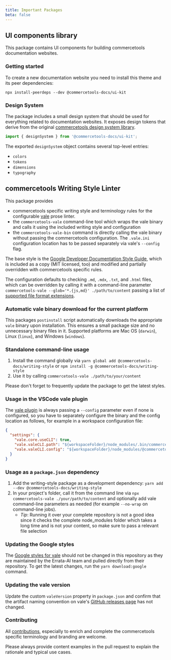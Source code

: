```yaml
---
title: Important Packages
beta: false
---
```


## UI components library

This package contains UI components for building commercetools documentation websites.

### Getting started

To create a new documentation website you need to install this theme and its peer dependencies:

```
npx install-peerdeps --dev @commercetools-docs/ui-kit
```

### Design System

The package includes a small design system that should be used for everything related to documentation websites.
It exposes design tokens that derive from the original [commercetools design system library](https://github.com/commercetools/ui-kit).

```js
import { designSystem } from '@commercetools-docs/ui-kit';
```

The exported `designSystem` object contains several top-level entries:

- `colors`
- `tokens`
- `dimensions`
- `typography`


## commercetools Writing Style Linter

This package provides

- commercetools specific writing style and terminology rules for the configurable [vale](https://errata-ai.github.io/vale/) prose linter.
- the `commercetools-vale` command-line tool which wraps the vale binary and calls it using the included writing style and configuration
- the `commercetools-vale-bin` command is directly calling the vale binary without passing the commercetools configuration. The `.vale.ini` configuration location has to be passed separately via vale's `--config` flag.

The base style is the [Google Developer Documentation Style Guide](https://github.com/errata-ai/Google), which is included as a copy (MIT licensed, too) and modified and partially overridden with commercetools specific rules.

The configuration defaults to checking `.md`, `.mdx`, `.txt`, and `.html` files, which can be overridden by calling it with a command-line parameter `commercetools-vale --glob='*.{js,md}' ./path/to/content` passing a list of [supported file format extensions](https://errata-ai.github.io/vale/formats/#formats).

### Automatic vale binary download for the current platform

This packages `postinstall` script automatically downloads the appropriate `vale` binary upon installation. This ensures a small package size and no unnecessary binary files in it. Supported platforms are Mac OS (`darwin`), Linux (`linux`), and Windows (`windows`).

### Standalone command-line usage

1.  Install the command globally via `yarn global add @commercetools-docs/writing-style` or `npm install -g @commercetools-docs/writing-style`
1.  Use it by calling `commercetools-vale ./path/to/your/content`

Please don't forget to frequently update the package to get the latest styles.

### Usage in the VSCode vale plugin

The [vale plugin](https://marketplace.visualstudio.com/items?itemName=errata-ai.vale-server) is always passing a `--config` parameter even if none is configured, so you have to separately configure the binary and the config location as follows, for example in a workspace configuration file:

```json
{
  "settings": {
    "vale.core.useCLI": true,
    "vale.valeCLI.path": "${workspaceFolder}/node_modules/.bin/commercetools-vale-bin",
    "vale.valeCLI.config": "${workspaceFolder}/node_modules/@commercetools-docs/writing-style/.vale.ini",
  }
}
```

### Usage as a `package.json` dependency

1. Add the writing-style package as a development dependency: `yarn add --dev @commercetools-docs/writing-style`
1. In your project's folder, call it from the command
   line via `npx commercetools-vale ./your/path/to/content` and optionally add vale command-line parameters as needed (for example `--no-wrap` on command-line jobs).
   - _Tip_: Running it over your complete repository is not a good idea since it checks the complete node_modules folder which takes a long time and is not your content, so make sure to pass a relevant file selection

### Updating the Google styles

The [Google styles for vale](https://github.com/errata-ai/Google) should not be changed in this repository as they are maintained by the Errata-AI team and pulled directly from their repository. To get the latest changes, run the `yarn download:google` command.

### Updating the vale version

Update the custom `valeVersion` property in `package.json` and confirm that the artifact naming convention on vale's [GitHub releases page](https://github.com/errata-ai/vale/releases) has not changed.

### Contributing

All [contributions](https://github.com/commercetools/commercetools-docs-kit/blob/main/CONTRIBUTING.md), especially to enrich and complete the commercetools specific terminology and branding are welcome.

Please always provide content examples in the pull request to explain the rationale and typical use cases.
